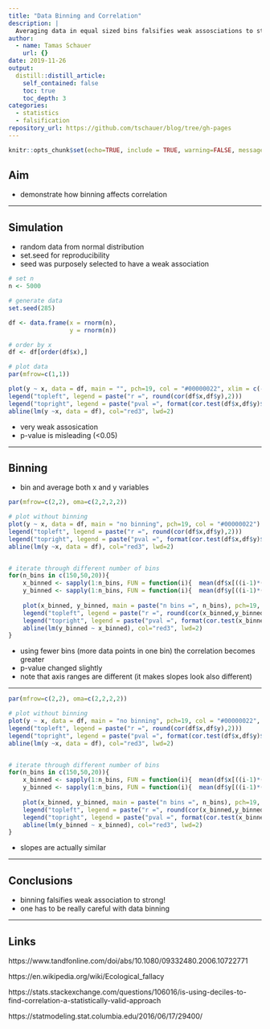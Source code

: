```yaml
---
title: "Data Binning and Correlation"
description: |
  Averaging data in equal sized bins falsifies weak assosciations to strong.
author:
  - name: Tamas Schauer
    url: {}
date: 2019-11-26
output:
  distill::distill_article:
    self_contained: false
    toc: true
    toc_depth: 3
categories:
  - statistics
  - falsification
repository_url: https://github.com/tschauer/blog/tree/gh-pages
---
```




```r
knitr::opts_chunk$set(echo=TRUE, include = TRUE, warning=FALSE, message=FALSE)
```


## Aim

* demonstrate how binning affects correlation 

---

## Simulation

* random data from normal distribution
* set.seed for reproducibility
* seed was purposely selected to have a weak association

```r
# set n
n <- 5000

# generate data
set.seed(285)

df <- data.frame(x = rnorm(n),
                 y = rnorm(n))

# order by x
df <- df[order(df$x),]
```


```r
# plot data
par(mfrow=c(1,1))

plot(y ~ x, data = df, main = "", pch=19, col = "#00000022", xlim = c(-4,4), ylim = c(-4,4))
legend("topleft", legend = paste("r =", round(cor(df$x,df$y),2)))
legend("topright", legend = paste("pval =", format(cor.test(df$x,df$y)$p.value, digits = 2, scientific = T)))
abline(lm(y ~x, data = df), col="red3", lwd=2)
```



* very weak assosication
* p-value is misleading (<0.05)

---

## Binning

* bin and average both x and y variables

```r

par(mfrow=c(2,2), oma=c(2,2,2,2))

# plot without binning
plot(y ~ x, data = df, main = "no binning", pch=19, col = "#00000022")
legend("topleft", legend = paste("r =", round(cor(df$x,df$y),2)))
legend("topright", legend = paste("pval =", format(cor.test(df$x,df$y)$p.value, digits = 2, scientific = T)))
abline(lm(y ~x, data = df), col="red3", lwd=2)


# iterate through different number of bins
for(n_bins in c(150,50,20)){
    x_binned <- sapply(1:n_bins, FUN = function(i){  mean(df$x[((i-1)*(n/n_bins)+1):((i)*(n/n_bins))])})
    y_binned <- sapply(1:n_bins, FUN = function(i){  mean(df$y[((i-1)*(n/n_bins)+1):((i)*(n/n_bins))])})
    
    plot(x_binned, y_binned, main = paste("n bins =", n_bins), pch=19, col = "#00000055")
    legend("topleft", legend = paste("r =", round(cor(x_binned,y_binned),2)))
    legend("topright", legend = paste("pval =", format(cor.test(x_binned,y_binned)$p.value, digits = 2, scientific = T)))
    abline(lm(y_binned ~ x_binned), col="red3", lwd=2)
}

```

* using fewer bins (more data points in one bin) the correlation becomes greater
* p-value changed slightly
* note that axis ranges are different (it makes slopes look also different)

---

```r

par(mfrow=c(2,2), oma=c(2,2,2,2))

# plot without binning
plot(y ~ x, data = df, main = "no binning", pch=19, col = "#00000022", xlim = c(-4,4), ylim = c(-4,4))
legend("topleft", legend = paste("r =", round(cor(df$x,df$y),2)))
legend("topright", legend = paste("pval =", format(cor.test(df$x,df$y)$p.value, digits = 2, scientific = T)))
abline(lm(y ~x, data = df), col="red3", lwd=2)


# iterate through different number of bins
for(n_bins in c(150,50,20)){
    x_binned <- sapply(1:n_bins, FUN = function(i){  mean(df$x[((i-1)*(n/n_bins)+1):((i)*(n/n_bins))])})
    y_binned <- sapply(1:n_bins, FUN = function(i){  mean(df$y[((i-1)*(n/n_bins)+1):((i)*(n/n_bins))])})
    
    plot(x_binned, y_binned, main = paste("n bins =", n_bins), pch=19, col = "#00000055", xlim = c(-4,4), ylim = c(-4,4))
    legend("topleft", legend = paste("r =", round(cor(x_binned,y_binned),2)))
    legend("topright", legend = paste("pval =", format(cor.test(x_binned,y_binned)$p.value, digits = 2, scientific = T)))
    abline(lm(y_binned ~ x_binned), col="red3", lwd=2)
}

```

* slopes are actually similar


---

## Conclusions

* binning falsifies weak association to strong!
* one has to be really careful with data binning


---

## Links

https://www.tandfonline.com/doi/abs/10.1080/09332480.2006.10722771

https://en.wikipedia.org/wiki/Ecological_fallacy

https://stats.stackexchange.com/questions/106016/is-using-deciles-to-find-correlation-a-statistically-valid-approach

https://statmodeling.stat.columbia.edu/2016/06/17/29400/



